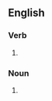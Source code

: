 ==English==

===Verb===
{{en-verb|cheeres|cheering|cheered}}

# {{obsolete spelling of|en|cheer}}

===Noun===
{{en-noun|~}}

# {{obsolete spelling of|en|cheer}}